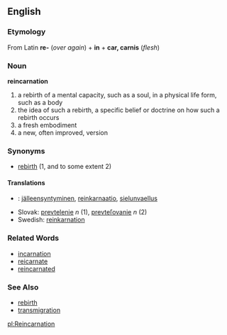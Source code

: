 == English ==
=== Etymology ===
From Latin '''re-''' ('' over again'') + '''in''' + '''car, carnis''' (''flesh'')
=== Noun ===
'''reincarnation'''
# a rebirth of a mental capacity, such as a soul, in a physical life form, such as a body
# the idea of such a rebirth, a specific belief or doctrine on how such a rebirth occurs
# a fresh embodiment
# a new, often improved, version
=== Synonyms ===
* [[rebirth]] (1, and to some extent 2)
==== Translations ====
*{{fi}}: [[jälleensyntyminen]], [[reinkarnaatio]], [[sielunvaellus]]
*Slovak: [[prevtelenie#Slovak|prevtelenie]] ''n'' (1), [[prevteľovanie]] ''n'' (2)
*Swedish: [[reinkarnation]]

=== Related Words ===
* [[incarnation]]
* [[reicarnate]]
* [[reincarnated]]
=== See Also ===
* [[rebirth]]
* [[transmigration]]

[[pl:Reincarnation]]